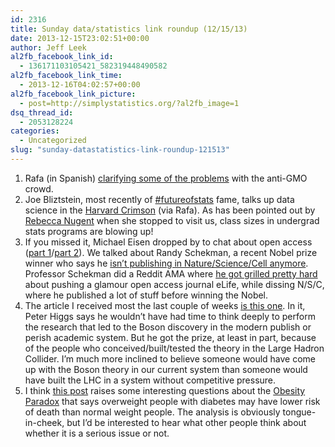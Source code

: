 ```yaml
---
id: 2316
title: Sunday data/statistics link roundup (12/15/13)
date: 2013-12-15T23:02:51+00:00
author: Jeff Leek
al2fb_facebook_link_id:
  - 136171103105421_582319448490582
al2fb_facebook_link_time:
  - 2013-12-16T04:02:57+00:00
al2fb_facebook_link_picture:
  - post=http://simplystatistics.org/?al2fb_image=1
dsq_thread_id:
  - 2053128224
categories:
  - Uncategorized
slug: "sunday-datastatistics-link-roundup-121513"
---
```

  1. Rafa (in Spanish) [clarifying some of the problems](http://www.80grados.net/desmitificando-los-gmos/) with the anti-GMO crowd.
  2. Joe Bliztstein, most recently of [#futureofstats](https://plus.google.com/events/cd94ktf46i1hbi4mbqbbvvga358) fame, talks up data science in the [Harvard Crimson](http://www.thecrimson.com/article/2013/12/11/big-data-joe-blitzstein/) (via Rafa). As has been pointed out by [Rebecca Nugent](http://simplystatistics.org/2012/10/19/interview-with-rebecca-nugent-of-carnegie-mellon/) when she stopped to visit us, class sizes in undergrad stats programs are blowing up!
  3. If you missed it, Michael Eisen dropped by to chat about open access ([part 1](http://simplystatistics.org/2013/12/12/simply-statistics-interview-with-michael-eisen-co-founder-of-the-public-library-of-science/)/[part 2](http://simplystatistics.org/2013/12/13/simply-statistics-interview-with-michael-eisen-co-founder-of-the-public-library-of-science-part-22/)). We talked about Randy Schekman, a recent Nobel prize winner who says he [isn't publishing in Nature/Science/Cell anymore](http://www.theguardian.com/commentisfree/2013/dec/09/how-journals-nature-science-cell-damage-science). Professor Schekman did a Reddit AMA where [he got grilled pretty hard](http://www.reddit.com/r/IAmA/comments/1sq4vd/im_randy_schekman_corecipient_of_the_2013_nobel/) about pushing a glamour open access journal eLife, while dissing N/S/C, where he published a lot of stuff before winning the Nobel.
  4. The article I received most the last couple of weeks [is this one](http://www.theguardian.com/science/2013/dec/06/peter-higgs-boson-academic-system). In it, Peter Higgs says he wouldn't have had time to think deeply to perform the research that led to the Boson discovery in the modern publish or perish academic system. But he got the prize, at least in part, because of the people who conceived/built/tested the theory in the Large Hadron Collider. I'm much more inclined to believe someone would have come up with the Boson theory in our current system than someone would have built the LHC in a system without competitive pressure.
  5. I think [this post](http://www.biasedtransmission.org/2013/12/is-the-obesity-paradox-for-diabetes-simply-bad-statistics.html) raises some interesting questions about the [Obesity Paradox](http://jama.jamanetwork.com/article.aspx?articleid=1309174) that says overweight people with diabetes may have lower risk of death than normal weight people. The analysis is obviously tongue-in-cheek, but I'd be interested to hear what other people think about whether it is a serious issue or not.
